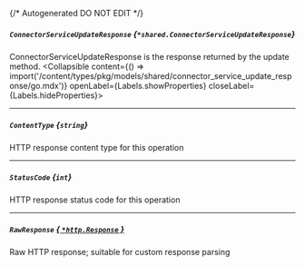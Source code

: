 {/* Autogenerated DO NOT EDIT  */}

##### `ConnectorServiceUpdateResponse` *{`*shared.ConnectorServiceUpdateResponse`}*
ConnectorServiceUpdateResponse is the response returned by the update method.
<Collapsible content={() => import('/content/types/pkg/models/shared/connector_service_update_response/go.mdx')} openLabel={Labels.showProperties} closeLabel={Labels.hideProperties}>
</Collapsible>

---
##### `ContentType` *{`string`}*
HTTP response content type for this operation

---
##### `StatusCode` *{`int`}*
HTTP response status code for this operation

---
##### `RawResponse` [*{ `*http.Response` }*](https://pkg.go.dev/net/http#Response)
Raw HTTP response; suitable for custom response parsing


